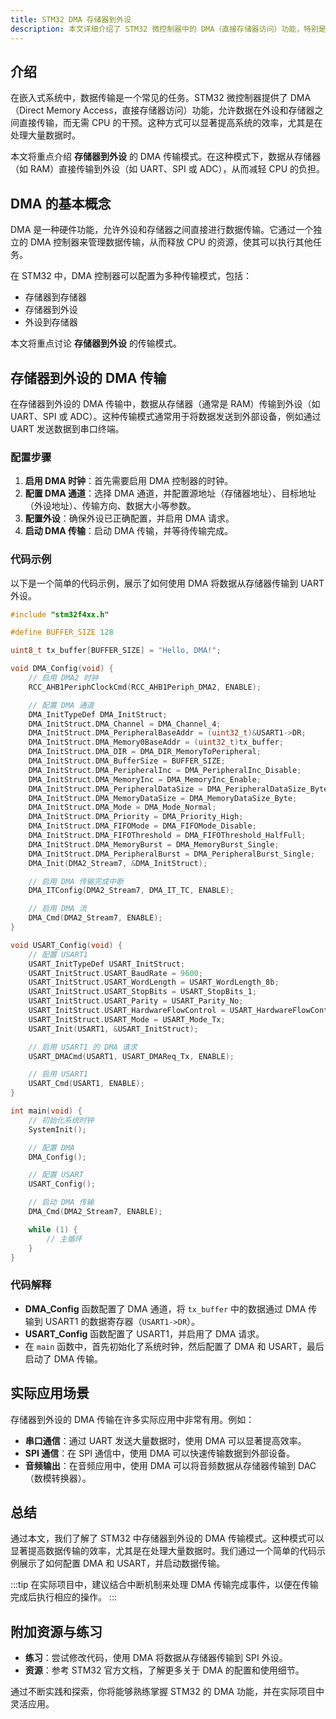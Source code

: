 ```yaml
---
title: STM32 DMA 存储器到外设
description: 本文详细介绍了 STM32 微控制器中的 DMA（直接存储器访问）功能，特别是存储器到外设的数据传输模式。通过清晰的解释、代码示例和实际案例，帮助初学者理解并掌握这一重要概念。
---
```


## 介绍

在嵌入式系统中，数据传输是一个常见的任务。STM32 微控制器提供了 DMA（Direct Memory Access，直接存储器访问）功能，允许数据在外设和存储器之间直接传输，而无需 CPU 的干预。这种方式可以显著提高系统的效率，尤其是在处理大量数据时。

本文将重点介绍 **存储器到外设** 的 DMA 传输模式。在这种模式下，数据从存储器（如 RAM）直接传输到外设（如 UART、SPI 或 ADC），从而减轻 CPU 的负担。

## DMA 的基本概念

DMA 是一种硬件功能，允许外设和存储器之间直接进行数据传输。它通过一个独立的 DMA 控制器来管理数据传输，从而释放 CPU 的资源，使其可以执行其他任务。

在 STM32 中，DMA 控制器可以配置为多种传输模式，包括：
- 存储器到存储器
- 存储器到外设
- 外设到存储器

本文将重点讨论 **存储器到外设** 的传输模式。

## 存储器到外设的 DMA 传输

在存储器到外设的 DMA 传输中，数据从存储器（通常是 RAM）传输到外设（如 UART、SPI 或 ADC）。这种传输模式通常用于将数据发送到外部设备，例如通过 UART 发送数据到串口终端。

### 配置步骤

1. **启用 DMA 时钟**：首先需要启用 DMA 控制器的时钟。
2. **配置 DMA 通道**：选择 DMA 通道，并配置源地址（存储器地址）、目标地址（外设地址）、传输方向、数据大小等参数。
3. **配置外设**：确保外设已正确配置，并启用 DMA 请求。
4. **启动 DMA 传输**：启动 DMA 传输，并等待传输完成。

### 代码示例

以下是一个简单的代码示例，展示了如何使用 DMA 将数据从存储器传输到 UART 外设。

```c
#include "stm32f4xx.h"

#define BUFFER_SIZE 128

uint8_t tx_buffer[BUFFER_SIZE] = "Hello, DMA!";

void DMA_Config(void) {
    // 启用 DMA2 时钟
    RCC_AHB1PeriphClockCmd(RCC_AHB1Periph_DMA2, ENABLE);

    // 配置 DMA 通道
    DMA_InitTypeDef DMA_InitStruct;
    DMA_InitStruct.DMA_Channel = DMA_Channel_4;
    DMA_InitStruct.DMA_PeripheralBaseAddr = (uint32_t)&USART1->DR;
    DMA_InitStruct.DMA_Memory0BaseAddr = (uint32_t)tx_buffer;
    DMA_InitStruct.DMA_DIR = DMA_DIR_MemoryToPeripheral;
    DMA_InitStruct.DMA_BufferSize = BUFFER_SIZE;
    DMA_InitStruct.DMA_PeripheralInc = DMA_PeripheralInc_Disable;
    DMA_InitStruct.DMA_MemoryInc = DMA_MemoryInc_Enable;
    DMA_InitStruct.DMA_PeripheralDataSize = DMA_PeripheralDataSize_Byte;
    DMA_InitStruct.DMA_MemoryDataSize = DMA_MemoryDataSize_Byte;
    DMA_InitStruct.DMA_Mode = DMA_Mode_Normal;
    DMA_InitStruct.DMA_Priority = DMA_Priority_High;
    DMA_InitStruct.DMA_FIFOMode = DMA_FIFOMode_Disable;
    DMA_InitStruct.DMA_FIFOThreshold = DMA_FIFOThreshold_HalfFull;
    DMA_InitStruct.DMA_MemoryBurst = DMA_MemoryBurst_Single;
    DMA_InitStruct.DMA_PeripheralBurst = DMA_PeripheralBurst_Single;
    DMA_Init(DMA2_Stream7, &DMA_InitStruct);

    // 启用 DMA 传输完成中断
    DMA_ITConfig(DMA2_Stream7, DMA_IT_TC, ENABLE);

    // 启用 DMA 流
    DMA_Cmd(DMA2_Stream7, ENABLE);
}

void USART_Config(void) {
    // 配置 USART1
    USART_InitTypeDef USART_InitStruct;
    USART_InitStruct.USART_BaudRate = 9600;
    USART_InitStruct.USART_WordLength = USART_WordLength_8b;
    USART_InitStruct.USART_StopBits = USART_StopBits_1;
    USART_InitStruct.USART_Parity = USART_Parity_No;
    USART_InitStruct.USART_HardwareFlowControl = USART_HardwareFlowControl_None;
    USART_InitStruct.USART_Mode = USART_Mode_Tx;
    USART_Init(USART1, &USART_InitStruct);

    // 启用 USART1 的 DMA 请求
    USART_DMACmd(USART1, USART_DMAReq_Tx, ENABLE);

    // 启用 USART1
    USART_Cmd(USART1, ENABLE);
}

int main(void) {
    // 初始化系统时钟
    SystemInit();

    // 配置 DMA
    DMA_Config();

    // 配置 USART
    USART_Config();

    // 启动 DMA 传输
    DMA_Cmd(DMA2_Stream7, ENABLE);

    while (1) {
        // 主循环
    }
}
```

### 代码解释

- **DMA_Config** 函数配置了 DMA 通道，将 `tx_buffer` 中的数据通过 DMA 传输到 USART1 的数据寄存器（`USART1->DR`）。
- **USART_Config** 函数配置了 USART1，并启用了 DMA 请求。
- 在 `main` 函数中，首先初始化了系统时钟，然后配置了 DMA 和 USART，最后启动了 DMA 传输。

## 实际应用场景

存储器到外设的 DMA 传输在许多实际应用中非常有用。例如：
- **串口通信**：通过 UART 发送大量数据时，使用 DMA 可以显著提高效率。
- **SPI 通信**：在 SPI 通信中，使用 DMA 可以快速传输数据到外部设备。
- **音频输出**：在音频应用中，使用 DMA 可以将音频数据从存储器传输到 DAC（数模转换器）。

## 总结

通过本文，我们了解了 STM32 中存储器到外设的 DMA 传输模式。这种模式可以显著提高数据传输的效率，尤其是在处理大量数据时。我们通过一个简单的代码示例展示了如何配置 DMA 和 USART，并启动数据传输。

:::tip
在实际项目中，建议结合中断机制来处理 DMA 传输完成事件，以便在传输完成后执行相应的操作。
:::

## 附加资源与练习

- **练习**：尝试修改代码，使用 DMA 将数据从存储器传输到 SPI 外设。
- **资源**：参考 STM32 官方文档，了解更多关于 DMA 的配置和使用细节。

通过不断实践和探索，你将能够熟练掌握 STM32 的 DMA 功能，并在实际项目中灵活应用。